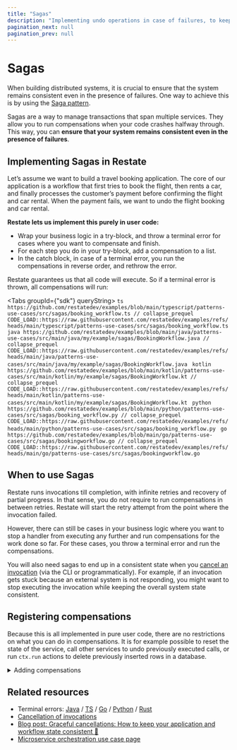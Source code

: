 ```yaml
---
title: "Sagas"
description: "Implementing undo operations in case of failures, to keep your system consistent"
pagination_next: null
pagination_prev: null
---
```



# Sagas

When building distributed systems, it is crucial to ensure that the system remains consistent even in the presence of failures.
One way to achieve this is by using the [Saga pattern](https://learn.microsoft.com/en-us/azure/architecture/reference-architectures/saga/saga).

Sagas are a way to manage transactions that span multiple services.
They allow you to run compensations when your code crashes halfway through.
This way, you can **ensure that your system remains consistent even in the presence of failures**.


## Implementing Sagas in Restate

Let’s assume we want to build a travel booking application.
The core of our application is a workflow that first tries to book the flight, then rents a car, and finally processes the customer’s payment before confirming the flight and car rental.
When the payment fails, we want to undo the flight booking and car rental.

**Restate lets us implement this purely in user code:**
- Wrap your business logic in a try-block, and throw a terminal error for cases where you want to compensate and finish.
- For each step you do in your try-block, add a compensation to a list.
- In the catch block, in case of a terminal error, you run the compensations in reverse order, and rethrow the error.

Restate guarantees us that all code will execute. So if a terminal error is thrown, all compensations will run:

<Tabs groupId={"sdk"} queryString>
    <TabItem value="typescript" label="TypeScript">
        ```ts https://github.com/restatedev/examples/blob/main/typescript/patterns-use-cases/src/sagas/booking_workflow.ts
        // collapse_prequel
        CODE_LOAD::https://raw.githubusercontent.com/restatedev/examples/refs/heads/main/typescript/patterns-use-cases/src/sagas/booking_workflow.ts
        ```
    </TabItem>
    <TabItem value="java" label="Java">
        ```java https://github.com/restatedev/examples/blob/main/java/patterns-use-cases/src/main/java/my/example/sagas/BookingWorkflow.java
        // collapse_prequel
        CODE_LOAD::https://raw.githubusercontent.com/restatedev/examples/refs/heads/main/java/patterns-use-cases/src/main/java/my/example/sagas/BookingWorkflow.java
        ```
    </TabItem>
    <TabItem value="kotlin" label="Kotlin">
        ```kotlin https://github.com/restatedev/examples/blob/main/kotlin/patterns-use-cases/src/main/kotlin/my/example/sagas/BookingWorkflow.kt
        // collapse_prequel
        CODE_LOAD::https://raw.githubusercontent.com/restatedev/examples/refs/heads/main/kotlin/patterns-use-cases/src/main/kotlin/my/example/sagas/BookingWorkflow.kt
        ```
    </TabItem>
    <TabItem value="python" label="Python">
        ```python https://github.com/restatedev/examples/blob/main/python/patterns-use-cases/src/sagas/booking_workflow.py
        // collapse_prequel
        CODE_LOAD::https://raw.githubusercontent.com/restatedev/examples/refs/heads/main/python/patterns-use-cases/src/sagas/booking_workflow.py
        ```
    </TabItem>
    <TabItem value="go" label="Go">
        ```go https://github.com/restatedev/examples/blob/main/go/patterns-use-cases/src/sagas/bookingworkflow.go
        // collapse_prequel
        CODE_LOAD::https://raw.githubusercontent.com/restatedev/examples/refs/heads/main/go/patterns-use-cases/src/sagas/bookingworkflow.go
        ```
    </TabItem>
</Tabs>

## When to use Sagas

Restate runs invocations till completion, with infinite retries and recovery of partial progress.
In that sense, you do not require to run compensations in between retries. Restate will start the retry attempt from the point where the invocation failed.

However, there can still be cases in your business logic where you want to stop a handler from executing any further and run compensations for the work done so far.
For these cases, you throw a terminal error and run the compensations.

You will also need sagas to end up in a consistent state when you [cancel an invocation](operate/invocation#cancelling-invocations) (via the CLI or programmatically).
For example, if an invocation gets stuck because an external system is not responding, you might want to stop executing the invocation while keeping the overall system state consistent.


## Registering compensations

Because this is all implemented in pure user code, there are no restrictions on what you can do in compensations.
It is for example possible to reset the state of the service, call other services to undo previously executed calls, or run `ctx.run` actions to delete previously inserted rows in a database.

<details>
    <summary>Adding compensations</summary>

    Depending on the characteristics of the API, adding the compensation might look different:
    1. The flights and cars require to first reserve, and then use the ID you get to confirm or cancel.
    In this case, we add the compensation after creating the reservation (because we need the ID).

    2. The example of the payment API requires you to generate an idempotency key yourself, and executes in one shot.
    Here, we add the compensation before performing the action, using the same UUID.
    This way, we ensure that a payment which throws a terminal error did not go through.
</details>


## Related resources

- Terminal errors: [Java](/develop/java/error-handling) / [TS](/develop/ts/error-handling) / [Go](/develop/go/error-handling) / [Python](/develop/python/error-handling)  / [Rust](https://docs.rs/restate-sdk/latest/restate_sdk/errors/index.html)
- [Cancellation of invocations](operate/invocation#cancelling-invocations)
- [Blog post: Graceful cancellations: How to keep your application and workflow state consistent 💪](https://restate.dev/blog/graceful-cancellations-how-to-keep-your-application-and-workflow-state-consistent/)
- [Microservice orchestration use case page](/use-cases/microservice-orchestration)